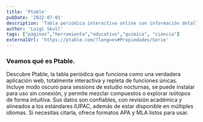 ```yaml
---
title: 'Ptable'
pubDate: '2022-07-01'
description: 'Tabla periódica interactiva online con información detallada de cada elemento químico.'
author: 'Luigi Skull'
tags: ["paginas","herramienta","educativo","quimica", "ciencia"]
externalUrl: 'https://ptable.com/?lang=es#Propiedades/Serie' 
---
```



### Veamos qué es Ptable.


Descubre Ptable, la tabla periódica que funciona como una verdadera aplicación web, totalmente interactiva y repleta de funciones únicas. Incluye modo oscuro para sessions de estudio nocturnas, se puede instalar para uso sin conexión, y permite mezclar compuestos o explorar isótopos de forma intuitiva. Sus datos son confiables, con revisión académica y alineados a los estándares IUPAC, además de estar disponible en múltiples idiomas. Si necesitas citarla, ofrece formatos APA y MLA listos para usar.
